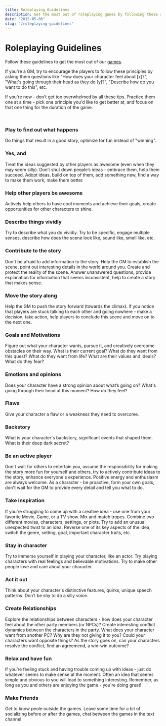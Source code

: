 ```yaml
---
title: Roleplaying Guidelines
description: Get the most out of roleplaying games by following these simple tips.
date: "2015-05-06"
slug: "/roleplaying-guidelines"
---
```


# Roleplaying Guidelines

Follow these guidelines to get the most out of our [games](/story-games). 

If you're a GM, try to encourage the players to follow these principles by asking them questions like "How does your character feel about [x]?", "What's going through their head as they do [y]?", "Describe how do you want to do this", etc.

<!-- , "What interesting detail does your character notice about this location?", or, during the long journey, ask "What happened during your journey?" -->

If you're new - don't get too overwhelmed by all these tips. Practice them one at a time - pick one principle you'd like to get better at, and focus on that one thing for the duration of the game.

<br/>

<div className="columns"> 
<div className="col">


### Play to find out what happens
Do things that result in a good story, optimize for fun instead of "winning".

### Yes, and
Treat the ideas suggested by other players as awesome (even when they may seem silly). Don’t shut down people’s ideas - embrace them, help them succeed. Adopt ideas, build on top of them, add something new, find a way to make them work, make them better. 

<!-- go with it, encourage it -->

### Help other players be awesome
Actively help others to have cool moments and achieve their goals, create opportunities for other characters to shine.

### Describe things vividly
Try to describe what you do vividly. Try to be specific, engage multiple senses, describe how does the scene look like, sound like, smell like, etc.

<!-- Be specific. "I break the door" vs "I swing my warhammer and smash the door into pieces". -->

### Contribute to the story
Don't be afraid to add information to the story. Help the GM to establish the scene, point out interesting details in the world around you. Create and protect the reality of the scene. Answer unanswered questions, provide explanation for information that seems inconsistent, help to create a story that makes sense. 

<!-- justify inconsistencies,  -->

### Move the story along
Help the GM to push the story forward (towards the climax). If you notice that players are stuck talking to each other and going nowhere - make a decision, take action, help players to conclude this scene and move on to the next one.

### Goals and Motivations
Figure out what your character wants, pursue it, and creatively overcome obstacles on their way. What is their current goal? What do they want from this quest? What do they want from life?  What are their values and ideals? What do they fear? 

<!-- What does your character want?  -->

### Emotions and opinions
Does your character have a strong opinion about what’s going on? What's going through their head at this moment? How do they feel?

### Flaws
Give your character a flaw or a weakness they need to overcome.

### Backstory
What is your character's backstory, significant events that shaped them. What is their deep dark secret?

</div>
<div className="col">

### Be an active player
Don't wait for others to entertain you, assume the responsibility for making the story more fun for yourself and others, try to actively contribute ideas to the story, enhance everyone's experience. Positive energy and enthusiasm are always welcome. As a character - be proactive, form your own goals, don't wait for the GM to provide every detail and tell you what to do.

### Take inspiration
If you’re struggling to come up with a creative idea - use one from your favorite Movie, Game, or a TV show. Mix and match tropes. Combine two different movies, characters, settings, or plots. Try to add an unusual unexpected twist to an idea. Reverse one of its key aspects of the idea, switch the genre, setting, goal, important character traits, etc.

### Stay in character
Try to immerse yourself in playing your character, like an actor. Try playing characters with real feelings and believable motivations. Try to make other people love and care about your character.

### Act it out
Think about your character's distinctive features, quirks, unique speech patterns. Don't be shy to do a silly voice.

### Create Relationships
Explore the relationships between characters - how does your character feel about the other party members (or NPCs)? Create interesting conflict dynamics between the characters in the party. What does your character want from another PC? Why are they not giving it to you? Could your characters want opposite things? As the story goes on, can your characters resolve the conflict, find an agreemend, a win-win outcome?

<!--  (respect, mentorship) -->

<!--   - your character needs something from someone and they're not giving it to you. -->

### Relax and have fun
If you’re feeling stuck and having trouble coming up with ideas - just do whatever seems to make sense at the moment. Often an idea that seems simple and obvious to you will lead to something interesting. Remember, as long as you and others are enjoying the game - you're doing great!

### Make Friends
Get to know peole outside the games. Leave some time for a bit of socializing before or after the games, chat between the games in the text channel.

</div>
</div>

<!-- 

# Improvisation Tips for the GM

<br/>

<div className="columns"> 
<div className="col">

### Prep things that are hard to improvise
Before the game begins, make sure you have prepared everything that's hard to improvise, but no more.

</div>
<div className="col">



</div>
</div>

 -->
